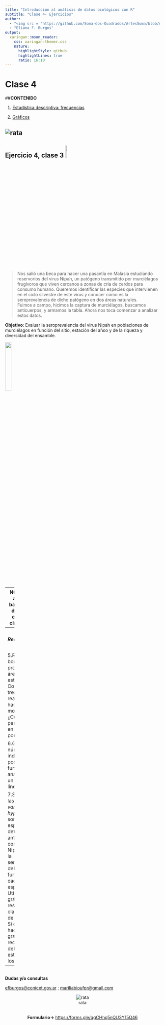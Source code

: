 ---
title: "Introducción al análisis de datos biológicos con R"
subtitle: "Clase 4- Ejercicios"
author: 
  - "<img src = 'https://github.com/Soma-dos-Quadrados/ArtesSoma/blob/main/simbolo_smfundo4.png?raw=true' width = '25%'>"
  - "Eliana F. Burgos"
output:
  xaringan::moon_reader:
    css: xaringan-themer.css
    nature:
      highlightStyle: github
      highlightLines: true
      ratio: 16:10
---
# **Clase 4**
##**CONTENIDO**

 1. [Estadística descriptiva: frecuencias](Estadística descriptiva: frecuencias)
 
 2. [Gráficos](graficos)
 
![rata](https://media0.giphy.com/media/60NrFxmeeSCoE/giphy.gif)  
---
## **Ejercicio 4, clase 3** <img src = 'https://comodibujar.club/wp-content/uploads/2019/10/murcielago-kawaii.jpg' width = '10%'> 
> Nos salió una beca para hacer una pasantía en Malasia estudiando reservorios del virus Nipah, un patógeno transmitido por murciélagos frugívoros que viven cercanos a zonas de cria de cerdos para consumo humano. 
Queremos identificar las especies que intervienen en el ciclo silvestre de este virus y conocer como es la seroprevalencia de dicho patógeno en dos áreas naturales.  
Fuimos a campo, hicimos la captura de murciélagos, buscamos anticuerpos, y armamos la tabla. Ahora nos toca comenzar a analizar estos datos.

**Objetivo**: Evaluar la seroprevalencia del virus Nipah en poblaciones de murciélagos en función del sitio, estación del añoo y de la riqueza y diversidad del ensamble. 

<img src ='https://encrypted-tbn0.gstatic.com/images?q=tbn:ANd9GcRGdCp6Uq-qOtAqBx9CTSP374lZ1ITeFOT2vw&usqp=CAU' width='20%'>

---
**NOTA:** Vamos a utilizar la base de datos del ejercicio cuatro de la clase anterior
<br>

***Resuelva***
<br>
1. Grafique un histograma de frecuencias de la seroprevalencia del virus y su línea de densidad

2. Realice un grafico de barras de la seroprevalencia en función de las áreas de estudio 

3. Realice un gráfico de violin de la seroprevalencia en función de las áreas de estudio y compare con el grafico de barras. 

4. Al gráfico de violin realizado anteriormente, agréguele la media con el comando **stat_summary**. Vea el **Help** para programar las especificaciones de color y linea. 

---
<br>

***Resuelva***

<br>

5.Realice un boxplot de la prevalencia por área de estudio. Compare los tres gráficos realizados hasta el momento. ¿Cual elegiria para reportar en un informe y por qué?

6.Grafique el número de individuos positivos, en función de los analizados con un grafico de líneas.

7.Sabemos que las especies *P. vampyrus* y *P. hypomelanus* son las únicas especies donde detectamos anticuerpos contra el virus Nipah. Grafique la seroprevalencia del virus en función de cada una de las especies. Utilice el gráfico que le resultes más claro y sencillo de interpretar. Si quisiera hacer un grafico de red, recuerde cómo debe ser la estructura de los datos. 
---
<br>
**Dudas y/o consultas**

[efburgos@conicet.gov.ar]() ; [mariliabioufpr@gmail.com]()

<CENTER>
![rata](https://media4.giphy.com/media/TEuDo5xqaxS5M8Sr9s/giphy.gif)  

<br>
**Formulario->** [https://forms.gle/qgCHhq5nQU3Y15Q46]()


